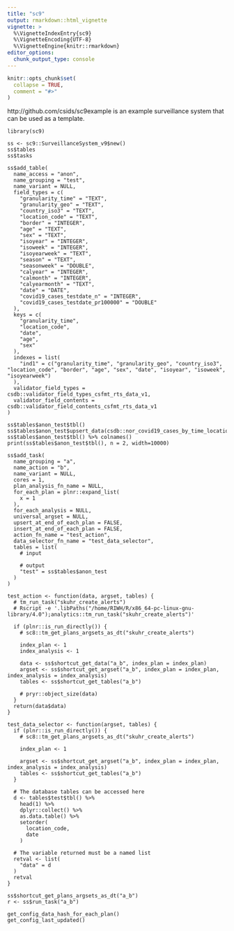 ```yaml
---
title: "sc9"
output: rmarkdown::html_vignette
vignette: >
  %\VignetteIndexEntry{sc9}
  %\VignetteEncoding{UTF-8}
  %\VignetteEngine{knitr::rmarkdown}
editor_options: 
  chunk_output_type: console
---
```


```r
knitr::opts_chunk$set(
  collapse = TRUE,
  comment = "#>"
)
```

http://github.com/csids/sc9example is an example surveillance system that can be used as a template.

```
library(sc9)

ss <- sc9::SurveillanceSystem_v9$new()
ss$tables
ss$tasks

ss$add_table(
  name_access = "anon",
  name_grouping = "test",
  name_variant = NULL,
  field_types = c(
    "granularity_time" = "TEXT",
    "granularity_geo" = "TEXT",
    "country_iso3" = "TEXT",
    "location_code" = "TEXT",
    "border" = "INTEGER",
    "age" = "TEXT",
    "sex" = "TEXT",
    "isoyear" = "INTEGER",
    "isoweek" = "INTEGER",
    "isoyearweek" = "TEXT",
    "season" = "TEXT",
    "seasonweek" = "DOUBLE",
    "calyear" = "INTEGER",
    "calmonth" = "INTEGER",
    "calyearmonth" = "TEXT",
    "date" = "DATE",
    "covid19_cases_testdate_n" = "INTEGER",
    "covid19_cases_testdate_pr100000" = "DOUBLE"
  ),
  keys = c(
    "granularity_time",
    "location_code",
    "date",
    "age",
    "sex"
  ),
  indexes = list(
    "ind1" = c("granularity_time", "granularity_geo", "country_iso3", "location_code", "border", "age", "sex", "date", "isoyear", "isoweek", "isoyearweek")
  ),
  validator_field_types = csdb::validator_field_types_csfmt_rts_data_v1,
  validator_field_contents = csdb::validator_field_contents_csfmt_rts_data_v1
)

ss$tables$anon_test$tbl()
ss$tables$anon_test$upsert_data(csdb::nor_covid19_cases_by_time_location)
ss$tables$anon_test$tbl() %>% colnames()
print(ss$tables$anon_test$tbl(), n = 2, width=10000)

ss$add_task(
  name_grouping = "a",
  name_action = "b",
  name_variant = NULL,
  cores = 1,
  plan_analysis_fn_name = NULL,
  for_each_plan = plnr::expand_list(
    x = 1
  ),
  for_each_analysis = NULL,
  universal_argset = NULL,
  upsert_at_end_of_each_plan = FALSE,
  insert_at_end_of_each_plan = FALSE,
  action_fn_name = "test_action",
  data_selector_fn_name = "test_data_selector",
  tables = list(
    # input

    # output
    "test" = ss$tables$anon_test
  )
)

test_action <- function(data, argset, tables) {
  # tm_run_task("skuhr_create_alerts")
  # Rscript -e '.libPaths("/home/RIWH/R/x86_64-pc-linux-gnu-library/4.0");analytics::tm_run_task("skuhr_create_alerts")'

  if (plnr::is_run_directly()) {
    # sc8::tm_get_plans_argsets_as_dt("skuhr_create_alerts")

    index_plan <- 1
    index_analysis <- 1

    data <- ss$shortcut_get_data("a_b", index_plan = index_plan)
    argset <- ss$shortcut_get_argset("a_b", index_plan = index_plan, index_analysis = index_analysis)
    tables <- ss$shortcut_get_tables("a_b")

    # pryr::object_size(data)
  }
  return(data$data)
}

test_data_selector <- function(argset, tables) {
  if (plnr::is_run_directly()) {
    # sc8::tm_get_plans_argsets_as_dt("skuhr_create_alerts")

    index_plan <- 1

    argset <- ss$shortcut_get_argset("a_b", index_plan = index_plan, index_analysis = index_analysis)
    tables <- ss$shortcut_get_tables("a_b")
  }

  # The database tables can be accessed here
  d <- tables$test$tbl() %>%
    head(1) %>% 
    dplyr::collect() %>%
    as.data.table() %>%
    setorder(
      location_code,
      date
    )

  # The variable returned must be a named list
  retval <- list(
    "data" = d
  )
  retval
}

ss$shortcut_get_plans_argsets_as_dt("a_b")
r <- ss$run_task("a_b")

get_config_data_hash_for_each_plan()
get_config_last_updated()
```






